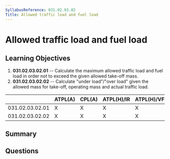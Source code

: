 ```yaml
---
SyllabusReference: 031.02.03.02
Title: Allowed traffic load and fuel load
---
```


# Allowed traffic load and fuel load

## Learning Objectives

1. **031.02.03.02.01** -- Calculate the maximum allowed traffic load and fuel load
   in order not to exceed the given allowed take-off mass.
2. **031.02.03.02.02** -- Calculate "under load"/"over load" given the allowed
   mass for take-off, operating mass and actual traffic load.

|                 | ATPL(A) | CPL(A) | ATPL(H)/IR | ATPL(H)/VFR | CPL(H) | IR  | CBIR(A) |
| --------------- | ------- | ------ | ---------- | ----------- | ------ | --- | ------- |
| 031.02.03.02.01 | X       | X      | X          | X           | X      |     |         |
| 031.02.03.02.02 | X       | X      | X          | X           | X      |     |         |

## Summary

## Questions
